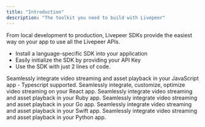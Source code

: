 ```yaml
---
title: "Introduction"
description: "The toolkit you need to build with Livepeer"
---
```


From local development to production, Livepeer SDKs provide the easiest way on
your app to use all the Livepeer APIs.

- Install a language-specific SDK into your application
- Easily initialize the SDK by providing your API Key
- Use the SDK with just 2 lines of code.

<CardGroup cols={2}>

  <Card title="JavaScript" icon="js" color="#EFD81A" href="/sdks/javascript">
    Seamlessly integrate video streaming and asset playback in your JavaScript
    app - Typescript supported.
  </Card>
  <Card
    title="React & React Native"
    icon="react"
    color="#5ED2F3"
    href="/sdks/livepeer-react"
  >
    Seamlessly integrate, customize, optimize video streaming on your React app.
  </Card>
  <Card title="Ruby" icon="gem" color="#AA1401" href="/sdks/ruby">
    Seamlessly integrate video streaming and asset playback in your Ruby app.
  </Card>
  <Card title="Go" icon="golang" color="#1EAED8" href="/sdks/go">
    Seamlessly integrate video streaming and asset playback in your Go app.
  </Card>

  <Card title="Swift - Coming soon" icon="swift" color="#F0573E40" >
    Seamlessly integrate video streaming and asset playback in your Swift app.
  </Card>
  <Card title="Python" icon="python" color="#F4DC5E" 
  href="/sdks/python"
  >
    Seamlessly integrate video streaming and asset playback in your Python app.
  </Card>

</CardGroup>
